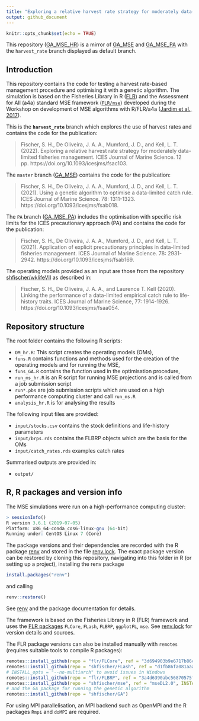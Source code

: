 ```yaml
---
title: "Exploring a relative harvest rate strategy for moderately data-limited fisheries management"
output: github_document
---
```


```r
knitr::opts_chunk$set(echo = TRUE)
```

This repository ([GA_MSE_HR](https://github.com/shfischer/GA_MSE_HR)) is a mirror of [GA_MSE](https://github.com/shfischer/GA_MSE) and [GA_MSE_PA](https://github.com/shfischer/GA_MSE_PA) with the `harvest_rate` branch displayed as default branch.

## Introduction

This repository contains the code for testing a harvest rate-based management procedure and optimising it with a genetic algorithm. The simulation is based on the Fisheries Library in R ([FLR](http://www.flr-project.org/)) and the Assessment for All (a4a) standard MSE framework ([`FLR/mse`](github.com/FLR/mse)) developed during the Workshop on development of MSE algorithms with R/FLR/a4a ([Jardim et al., 2017](https://ec.europa.eu/jrc/en/publication/assessment-all-initiativea4a-workshop-development-mse-algorithms-rflra4a)).

This is the **`harvest_rate`** branch which explores the use of harvest rates and contains the code for the publication:

> Fischer, S. H., De Oliveira, J. A. A., Mumford, J. D., and Kell, L. T. (2022). Exploring a relative harvest rate strategy for moderately data-limited fisheries management. ICES Journal of Marine Science. 12 pp. https://doi.org/10.1093/icesjms/fsac103.

The `master` branch ([GA_MSE](https://github.com/shfischer/GA_MSE)) contains the code for the publication: 

> Fischer, S. H., De Oliveira, J. A. A., Mumford, J. D., and Kell, L. T. (2021). Using a genetic algorithm to optimise a data-limited catch rule. ICES Journal of Marine Science. 78: 1311-1323. https://doi.org/10.1093/icesjms/fsab018.

The `PA` branch ([GA_MSE_PA](https://github.com/shfischer/GA_MSE_PA)) includes the optimisation with specific risk limits for the ICES precautionary approach (PA) and contains the code for the publication:

> Fischer, S. H., De Oliveira, J. A. A., Mumford, J. D., and Kell, L. T. (2021). Application of explicit precautionary principles in data-limited fisheries management. ICES Journal of Marine Science. 78: 2931-2942. https://doi.org/10.1093/icesjms/fsab169.

The operating models provided as an input are those from the repository [shfischer/wklifeVII](https://github.com/shfischer/wklifeVII) as described in:

> Fischer, S. H., De Oliveira, J. A. A., and Laurence T. Kell (2020). Linking the performance of a data-limited empirical catch rule to life-history traits. ICES Journal of Marine Science, 77: 1914-1926. https://doi.org/10.1093/icesjms/fsaa054.


## Repository structure

The root folder contains the following R scripts:

* `OM_hr.R`: This script creates the operating models (OMs),
* `funs.R` contains functions and methods used for the creation of the operating models and for running the MSE,
* `funs_GA.R` contains the function used in the optimisation procedure,
* `run_ms_hr.R` is an R script for running MSE projections and is called from a job submission script
* `run*.pbs` are job submission scripts which are used on a high performance computing cluster and call `run_ms.R`
* `analysis_hr.R` is for analysing the results

The following input files are provided:

* `input/stocks.csv` contains the stock definitions and life-history parameters
* `input/brps.rds` contains the FLBRP objects which are the basis for the OMs
* `input/catch_rates.rds` examples catch rates

Summarised outputs are provided in:

* `output/`




## R, R packages and version info

The MSE simulations were run on a high-performance computing cluster:
```r
> sessionInfo()
R version 3.6.1 (2019-07-05)
Platform: x86_64-conda_cos6-linux-gnu (64-bit)
Running under: CentOS Linux 7 (Core)
```

The package versions and their dependencies are recorded with the R package [renv](https://rstudio.github.io/renv/) and stored in the file [renv.lock](https://github.com/shfischer/GA_MSE_HR/blob/harvest_rate/renv.lock). The exact package version can be restored by cloning this repository, navigating into this folder in R (or setting up a project), installing the renv package

```r
install.packages("renv")
```

and calling

```r
renv::restore()
```

See [renv](https://rstudio.github.io/renv/) and the package documentation for details.

The framework is based on the Fisheries Library in R (FLR) framework and uses the [FLR packages](https://flr-project.org/) `FLCore`, `FLash`, `FLBRP`, `ggplotFL`, `mse`. See [renv.lock](https://github.com/shfischer/GA_MSE_HR/blob/harvest_rate/renv.lock) for version details and sources.

The FLR package versions can also be installed manually with `remotes` (requires suitable tools to compile R packages):
```r
remotes::install_github(repo = "flr/FLCore", ref = "3d694903b9e6717b86c3e8486fc14ebf92908786")
remotes::install_github(repo = "shfischer/FLash", ref = "d1fb86fa081aaa5b6980d74b07d9adb44ad19a7f", INSTALL_opts = "--no-multiarch") # silenced version of FLash
# INSTALL_opts = "--no-multiarch" to avoid issues in Windows
remotes::install_github(repo = "flr/FLBRP", ref = "3a4d6390abc56870575fbaba3637091036468217", INSTALL_opts = "--no-multiarch")
remotes::install_github(repo = "shfischer/mse", ref = "mseDL2.0", INSTALL_opts = "--no-multiarch")
# and the GA package for running the genetic algorithm
remotes::install_github(repo = "shfischer/GA")
```

For using MPI parallelisation, an MPI backend such as OpenMPI and the R packages `Rmpi` and `doMPI` are required.
